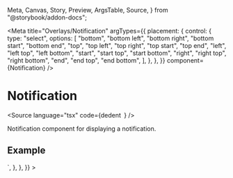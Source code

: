   Meta,
  Canvas,
  Story,
  Preview,
  ArgsTable,
  Source,
} from "@storybook/addon-docs";


<Meta
  title="Overlays/Notification"
  argTypes={{
    placement: {
      control: {
        type: "select",
        options: [
          "bottom",
          "bottom left",
          "bottom right",
          "bottom start",
          "bottom end",
          "top",
          "top left",
          "top right",
          "top start",
          "top end",
          "left",
          "left top",
          "left bottom",
          "start",
          "start top",
          "start bottom",
          "right",
          "right top",
          "right bottom",
          "end",
          "end top",
          "end bottom",
        ],
      },
    },
  }}
  component={Notification}
/>

# Notification

<Source
  language="tsx"
  code={dedent`
  `}
/>

Notification component for displaying a notification.

## Example

<Preview>
  <Story
    name="a) Inline notification"
    parameters={{
      docs: {
        source: {
          code: dedent`
<Notification />`,
        },
      },
    }}
  >
    <InlineNotification />
  </Story>
</Preview>
